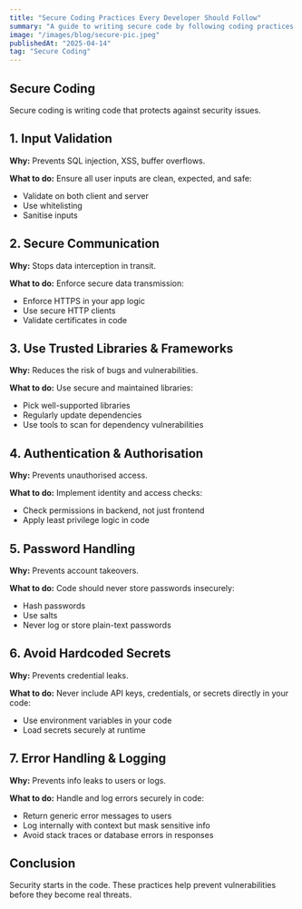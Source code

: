 ```yaml
---
title: "Secure Coding Practices Every Developer Should Follow"
summary: "A guide to writing secure code by following coding practices based OWASP guidlines"
image: "/images/blog/secure-pic.jpeg"
publishedAt: "2025-04-14"
tag: "Secure Coding"
---
```


## Secure Coding

Secure coding is writing code that protects against security issues.

## 1. Input Validation

**Why:** Prevents SQL injection, XSS, buffer overflows.

**What to do:** Ensure all user inputs are clean, expected, and safe:

- Validate on both client and server  
- Use whitelisting  
- Sanitise inputs

## 2. Secure Communication

**Why:** Stops data interception in transit.

**What to do:** Enforce secure data transmission:

- Enforce HTTPS in your app logic
- Use secure HTTP clients 
- Validate certificates in code

## 3. Use Trusted Libraries & Frameworks

**Why:** Reduces the risk of bugs and vulnerabilities.

**What to do:** Use secure and maintained libraries:

- Pick well-supported libraries
- Regularly update dependencies
- Use tools to scan for dependency vulnerabilities

## 4. Authentication & Authorisation

**Why:** Prevents unauthorised access.

**What to do:** Implement identity and access checks:

- Check permissions in backend, not just frontend
- Apply least privilege logic in code

## 5. Password Handling

**Why:** Prevents account takeovers.

**What to do:** Code should never store passwords insecurely:

- Hash passwords 
- Use salts
- Never log or store plain-text passwords

## 6. Avoid Hardcoded Secrets

**Why:** Prevents credential leaks.

**What to do:** Never include API keys, credentials, or secrets directly in your code:

- Use environment variables in your code
- Load secrets securely at runtime

## 7. Error Handling & Logging

**Why:** Prevents info leaks to users or logs.

**What to do:** Handle and log errors securely in code:

- Return generic error messages to users
- Log internally with context but mask sensitive info
- Avoid stack traces or database errors in responses

## Conclusion

Security starts in the code. These practices help prevent vulnerabilities before they become real threats.
